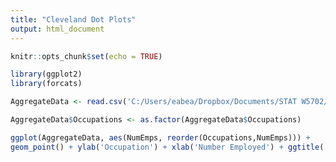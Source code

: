 ```yaml
---
title: "Cleveland Dot Plots"
output: html_document
---
```


```r
knitr::opts_chunk$set(echo = TRUE)
```

```r
library(ggplot2)
library(forcats)

AggregateData <- read.csv('C:/Users/eabea/Dropbox/Documents/STAT W5702/Project/STAT5702_NYC_Employment_Analysis/DataPreprocessing/Data/Preprocess_ClevelandDotPlot/AggregateClevelandDotPlotData.csv')

AggregateData$Occupations <- as.factor(AggregateData$Occupations)

ggplot(AggregateData, aes(NumEmps, reorder(Occupations,NumEmps))) +
geom_point() + ylab('Occupation') + xlab('Number Employed') + ggtitle('Number Employed by Occupation NYC')
```

```r
```